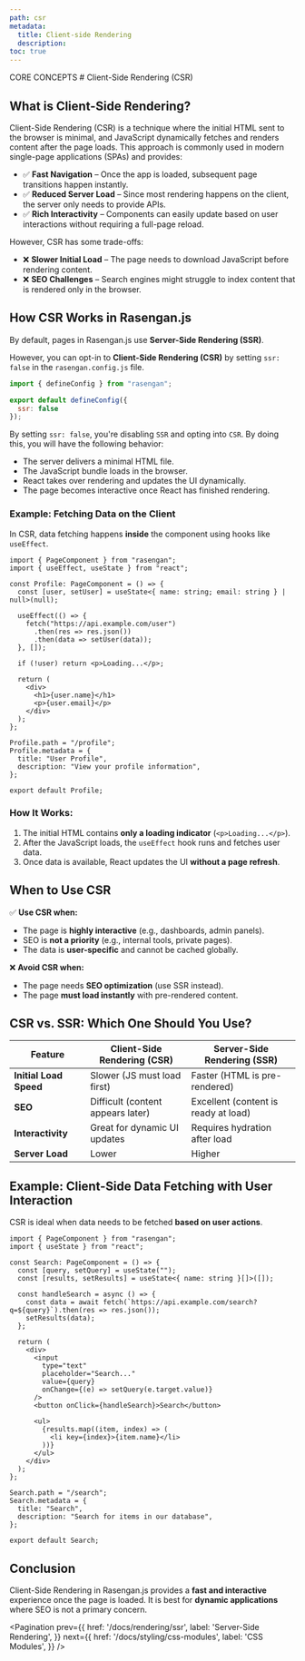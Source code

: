 ```yaml
---
path: csr
metadata:
  title: Client-side Rendering
  description:
toc: true
---
```



<span className="text-[12px] font-mono-regular text-foreground/60">
  CORE CONCEPTS
</span>
# Client-Side Rendering (CSR)

## What is Client-Side Rendering?

Client-Side Rendering (CSR) is a technique where the initial HTML sent to the browser is minimal, and JavaScript dynamically fetches and renders content after the page loads. This approach is commonly used in modern single-page applications (SPAs) and provides:

- ✅ **Fast Navigation** – Once the app is loaded, subsequent page transitions happen instantly.  
- ✅ **Reduced Server Load** – Since most rendering happens on the client, the server only needs to provide APIs.  
- ✅ **Rich Interactivity** – Components can easily update based on user interactions without requiring a full-page reload.  

However, CSR has some trade-offs:

- ❌ **Slower Initial Load** – The page needs to download JavaScript before rendering content.  
- ❌ **SEO Challenges** – Search engines might struggle to index content that is rendered only in the browser.  

## How CSR Works in Rasengan.js

By default, pages in Rasengan.js use **Server-Side Rendering (SSR)**.

However, you can opt-in to **Client-Side Rendering (CSR)** by setting `ssr: false` in the `rasengan.config.js` file.

```js title="rasengan.config.js" {4} showLineNumbers
import { defineConfig } from "rasengan";

export default defineConfig({
  ssr: false
});
```

By setting `ssr: false`, you're disabling `SSR` and opting into `CSR`. By doing this, you will have the following behavior:

- The server delivers a minimal HTML file.
- The JavaScript bundle loads in the browser.
- React takes over rendering and updates the UI dynamically.
- The page becomes interactive once React has finished rendering.

### Example: Fetching Data on the Client

In CSR, data fetching happens **inside** the component using hooks like `useEffect`.

```tsx title="src/pages/profile.tsx" {7-11} showLineNumbers
import { PageComponent } from "rasengan";
import { useEffect, useState } from "react";

const Profile: PageComponent = () => {
  const [user, setUser] = useState<{ name: string; email: string } | null>(null);

  useEffect(() => {
    fetch("https://api.example.com/user")
      .then(res => res.json())
      .then(data => setUser(data));
  }, []);

  if (!user) return <p>Loading...</p>;

  return (
    <div>
      <h1>{user.name}</h1>
      <p>{user.email}</p>
    </div>
  );
};

Profile.path = "/profile";
Profile.metadata = {
  title: "User Profile",
  description: "View your profile information",
};

export default Profile;
```

### How It Works:
1. The initial HTML contains **only a loading indicator** (`<p>Loading...</p>`).
2. After the JavaScript loads, the `useEffect` hook runs and fetches user data.
3. Once data is available, React updates the UI **without a page refresh**.

## When to Use CSR

✅ **Use CSR when:**
- The page is **highly interactive** (e.g., dashboards, admin panels).
- SEO is **not a priority** (e.g., internal tools, private pages).
- The data is **user-specific** and cannot be cached globally.

❌ **Avoid CSR when:**
- The page needs **SEO optimization** (use SSR instead).
- The page **must load instantly** with pre-rendered content.

## CSR vs. SSR: Which One Should You Use?

| Feature | Client-Side Rendering (CSR) | Server-Side Rendering (SSR) |
|---------|----------------------------|----------------------------|
| **Initial Load Speed** | Slower (JS must load first) | Faster (HTML is pre-rendered) |
| **SEO** | Difficult (content appears later) | Excellent (content is ready at load) |
| **Interactivity** | Great for dynamic UI updates | Requires hydration after load |
| **Server Load** | Lower | Higher |

## Example: Client-Side Data Fetching with User Interaction

CSR is ideal when data needs to be fetched **based on user actions**.

```tsx title="src/pages/search.tsx" {8-11,21} showLineNumbers
import { PageComponent } from "rasengan";
import { useState } from "react";

const Search: PageComponent = () => {
  const [query, setQuery] = useState("");
  const [results, setResults] = useState<{ name: string }[]>([]);

  const handleSearch = async () => {
    const data = await fetch(`https://api.example.com/search?q=${query}`).then(res => res.json());
    setResults(data);
  };

  return (
    <div>
      <input
        type="text"
        placeholder="Search..."
        value={query}
        onChange={(e) => setQuery(e.target.value)}
      />
      <button onClick={handleSearch}>Search</button>

      <ul>
        {results.map((item, index) => (
          <li key={index}>{item.name}</li>
        ))}
      </ul>
    </div>
  );
};

Search.path = "/search";
Search.metadata = {
  title: "Search",
  description: "Search for items in our database",
};

export default Search;
```

## Conclusion

Client-Side Rendering in Rasengan.js provides a **fast and interactive** experience once the page is loaded. It is best for **dynamic applications** where SEO is not a primary concern.

<Pagination 
  prev={{
    href: '/docs/rendering/ssr',
    label: 'Server-Side Rendering',
  }}
  next={{
    href: '/docs/styling/css-modules',
    label: 'CSS Modules',
  }}
/>